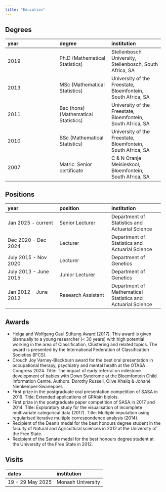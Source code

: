 ```yaml
---
title: "Education"
---
```


## Degrees

| year  | degree | institution |
|:------|:------|:------|
| 2019   | Ph.D (Mathematical Statistics) | Stellenbosch University, Stellenbosch, South Africa, SA |
| 2013   | MSc (Mathematical Statistics) |University of the Freestate, Bloemfontein, South Africa, SA |
| 2011   | Bsc (hons) (Mathematical Statistics) | University of the Freestate, Bloemfontein, South Africa, SA |
| 2010   | BSc (Mathematical Statistics) | University of the Freestate, Bloemfontein, South Africa, SA |
| 2007   | Matric: Senior certificate | C & N Oranje Meisieskool, Bloemfontein, South Africa, SA |

## Positions

| year  | position | institution |
|:------|:------|:------|
|Jan 2025 - current |Senior Lecturer| Department of Statistics and Actuarial Science | Stellenbosch University|
|Dec 2020 - Dec 2024 | Lecturer| Department of Statistics and Actuarial Science | Stellenbosch University|
|July 2015 - Nov 2020 | Lecturer| Department of Genetics| Stellenbosch University|
|July 2013 - June 2015 | Junior Lecturer| Department of Genetics| Stellenbosch University|
|Jan 2012 - June 2012 | Research Assistant | Department of Mathematical Statistics and Actuarial Science| University of the Freestate|


## Awards

- Helga and Wolfgang Gaul Stiftung Award (2017). This award is given biannually to a young researcher ($<$ 30 years) with high potential working in the area of Classification, Clustering and related topics. The award is presented by the International Federation of Classification Societies (IFCS).
- Crouch Joy Varney-Blackburn award for the best oral presentation in occupational therapy, psychiatry and mental health at the OTASA Congress 2024. Title: The impact of early referral on milestone development of babies with Down Syndrome at the Bloemfontein Child Information Centre. Authors: Dorothy Russell, Olive Khaliq & Johané Nienkemper-Swanepoel.
- First prize in the postgraduate oral presentation competition of SASA in 2019. Title: Extended applications of GPAbin biplots.
- First prize in the postgraduate paper competition of SASA in 2017 and 2014. Title: Exploratory study for the visualisation of incomplete multivariate categorical data (2017). Title: Multiple imputation using regularised iterative multiple correspondence analysis (2014).
- Recipient of the Dean’s medal for the best honours degree student in the faculty of Natural and Agricultural sciences in 2012 at the University of the Free State.
- Recipient of the Senate medal for the best honours degree student at the University of the Free State in 2012.

## Visits

| dates | institution |
|:------|:------|
| 19 - 29 May 2025 | Monash University |
